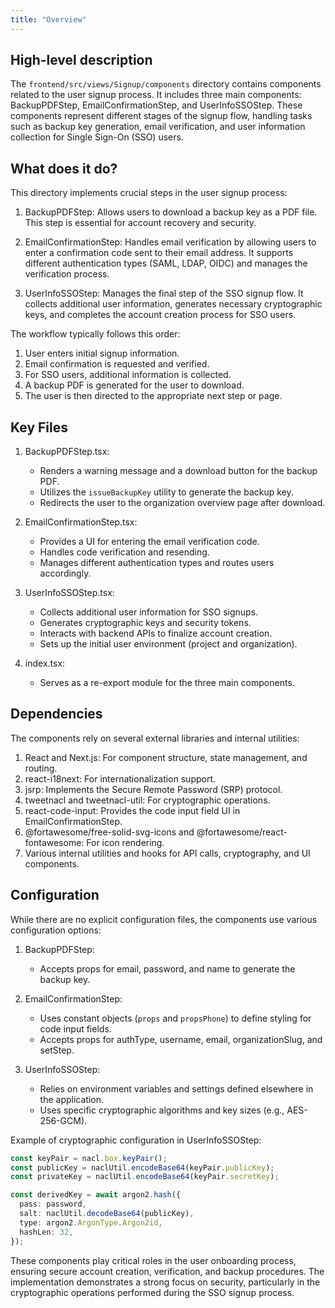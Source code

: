 ```yaml
---
title: "Overview"
---
```


## High-level description
The `frontend/src/views/Signup/components` directory contains components related to the user signup process. It includes three main components: BackupPDFStep, EmailConfirmationStep, and UserInfoSSOStep. These components represent different stages of the signup flow, handling tasks such as backup key generation, email verification, and user information collection for Single Sign-On (SSO) users.

## What does it do?
This directory implements crucial steps in the user signup process:

1. BackupPDFStep: Allows users to download a backup key as a PDF file. This step is essential for account recovery and security.

2. EmailConfirmationStep: Handles email verification by allowing users to enter a confirmation code sent to their email address. It supports different authentication types (SAML, LDAP, OIDC) and manages the verification process.

3. UserInfoSSOStep: Manages the final step of the SSO signup flow. It collects additional user information, generates necessary cryptographic keys, and completes the account creation process for SSO users.

The workflow typically follows this order:
1. User enters initial signup information.
2. Email confirmation is requested and verified.
3. For SSO users, additional information is collected.
4. A backup PDF is generated for the user to download.
5. The user is then directed to the appropriate next step or page.

## Key Files

1. BackupPDFStep.tsx:
   - Renders a warning message and a download button for the backup PDF.
   - Utilizes the `issueBackupKey` utility to generate the backup key.
   - Redirects the user to the organization overview page after download.

2. EmailConfirmationStep.tsx:
   - Provides a UI for entering the email verification code.
   - Handles code verification and resending.
   - Manages different authentication types and routes users accordingly.

3. UserInfoSSOStep.tsx:
   - Collects additional user information for SSO signups.
   - Generates cryptographic keys and security tokens.
   - Interacts with backend APIs to finalize account creation.
   - Sets up the initial user environment (project and organization).

4. index.tsx:
   - Serves as a re-export module for the three main components.

## Dependencies
The components rely on several external libraries and internal utilities:

1. React and Next.js: For component structure, state management, and routing.
2. react-i18next: For internationalization support.
3. jsrp: Implements the Secure Remote Password (SRP) protocol.
4. tweetnacl and tweetnacl-util: For cryptographic operations.
5. react-code-input: Provides the code input field UI in EmailConfirmationStep.
6. @fortawesome/free-solid-svg-icons and @fortawesome/react-fontawesome: For icon rendering.
7. Various internal utilities and hooks for API calls, cryptography, and UI components.

## Configuration
While there are no explicit configuration files, the components use various configuration options:

1. BackupPDFStep:
   - Accepts props for email, password, and name to generate the backup key.

2. EmailConfirmationStep:
   - Uses constant objects (`props` and `propsPhone`) to define styling for code input fields.
   - Accepts props for authType, username, email, organizationSlug, and setStep.

3. UserInfoSSOStep:
   - Relies on environment variables and settings defined elsewhere in the application.
   - Uses specific cryptographic algorithms and key sizes (e.g., AES-256-GCM).

Example of cryptographic configuration in UserInfoSSOStep:

```typescript
const keyPair = nacl.box.keyPair();
const publicKey = naclUtil.encodeBase64(keyPair.publicKey);
const privateKey = naclUtil.encodeBase64(keyPair.secretKey);

const derivedKey = await argon2.hash({
  pass: password,
  salt: naclUtil.decodeBase64(publicKey),
  type: argon2.ArgonType.Argon2id,
  hashLen: 32,
});
```

These components play critical roles in the user onboarding process, ensuring secure account creation, verification, and backup procedures. The implementation demonstrates a strong focus on security, particularly in the cryptographic operations performed during the SSO signup process.